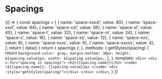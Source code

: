 
<Meta title='settings' />

# Spacings

<Story name="Spacings">{() => {
    const spacings = [
        { name: 'space-xxxxl', value: 80},
        { name: 'space-xxxl', value: 64},
        { name: 'space-xxl', value: 56},
        { name: 'space-xl', value: 40},
        { name: 'space-l', value: 32},
        { name: 'space-m', value: 24},
        { name: 'space-s', value: 16},
        { name: 'space-xs', value: 12},
        { name: 'space-xxs', value: 8},
        { name: 'space-xxxs', value: 6},
        { name: 'space-xxxxs', value: 4},
    ];
    return {
        data() {
            return { spacings };
        },
        methods: {
            getStyles(spacing) {
                return `
                    background-color: gray;
                    margin-bottom: 30px;
                    height: ${spacing.value}px;
                    width: ${spacing.value}px;
                `;
            },
        },
        template: `
            <div>
                <div v-for="spacing in spacings">
                    <h2>{{spacing.name}}</h2>
                    <code>
                        \${{spacing.name}}: {{spacing.value}}px
                    </code>
                    <div :style="getStyles(spacing)"></div>
                </div>
            </div>
        `,
    }
}}</Story>
